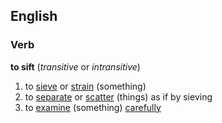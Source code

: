 ==English==
===Verb===
'''to sift'''  (''transitive'' or ''intransitive'')
# to [[sieve]] or [[strain]] (something)
# to [[separate]] or [[scatter]] (things) as if by sieving
# to [[examine]] (something) [[carefully]]